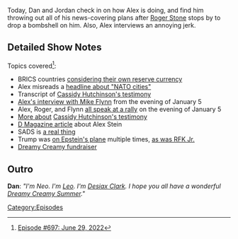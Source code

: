 {{Episode
    | title           = June 29, 2022
    | caption         = [https://knowledgefight.libsyn.com/697-june-29-2022 Listen to this episode on Libsyn]
    | episodeNumber   = 697
    | length          = 01:28:57
    | airDate         = July 1, 2022
    | coverageDate    = June 29, 2022
    | previousEpisode = [[696: June 24, 2022]]
    | nextEpisode     = [[698: For Squatch, There Are No Heroes]]
}}

{{Stub}}

Today, Dan and Jordan check in on how Alex is doing, and find him throwing out all of his news-covering plans after [[Roger Stone]] stops by to drop a bombshell on him. Also, Alex interviews an annoying jerk.

==Detailed Show Notes==

Topics covered<ref>[https://knowledgefight.com/research/2022/6/30/episode-697 Episode #697: June 29, 2022]</ref>:

*BRICS countries [https://www.rt.com/business/557627-brics-developing-global-reserve-currency/ considering their own reserve currency]
*Alex misreads a [https://thepressunited.com/updates/zelensky-demands-5-billion-from-nato-cites-security-in-europe/ headline about "NATO cities"]
*Transcript of [https://www.npr.org/2022/06/28/1108396692/jan-6-committee-hearing-transcript Cassidy Hutchinson's testimony]
*[https://memoryholeblog.org/2021/01/14/michael-flynn-interviewed-by-alex-jones Alex's interview with Mike Flynn] from the evening of January 5
*Alex, Roger, and Flynn [https://www.youtube.com/watch?v=tRUTm-ZIcow all speak at a rally] on the evening of January 5
*[https://www.washingtonpost.com/opinions/2022/06/29/trump-defense-cassidy-hutchinson-peter-ornato/ More about] [https://www.nbcnews.com/politics/congress/cassidy-hutchinsons-jan-6-testimony-comes-increased-scrutiny-rcna35994 Cassidy Hutchinson's testimony]
*[https://www.dmagazine.com/publications/d-magazine/2022/may/do-not-share/ D Magazine article] about Alex Stein
*SADS is [https://pubmed.ncbi.nlm.nih.gov/18508782/ a real thing]
*Trump was [https://www.dailymail.co.uk/news/article-10331943/Trump-flew-seven-times-Jeffrey-Epsteins-private-Lolita-Express-jet-flight-logs-reveal.html on Epstein's plane] multiple times, [https://www.salon.com/2021/12/22/ghislaine-maxwell-trial-flew-on-epsteins-jets-more-often-than-previously-known_partner/ as was RFK Jr.]
*[https://www.gofundme.com/f/dreamycreamysummer Dreamy Creamy fundraiser]

==Outro==

'''Dan''': ''"I'm Neo. I'm [[leo Zagami|Leo]]. I'm [[Desiax Clark]]. I hope you all have a wonderful [[Dreamy Creamy Summer]]."''

[[Category:Episodes]]
